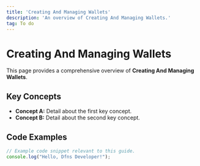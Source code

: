 ```yaml
---
title: 'Creating And Managing Wallets'
description: 'An overview of Creating And Managing Wallets.'
tag: To do
---
```


# Creating And Managing Wallets

This page provides a comprehensive overview of **Creating And Managing Wallets**.

## Key Concepts

* **Concept A:** Detail about the first key concept.
* **Concept B:** Detail about the second key concept.

## Code Examples

```typescript
// Example code snippet relevant to this guide.
console.log("Hello, Dfns Developer!");
```
